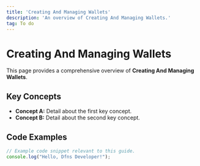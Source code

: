 ```yaml
---
title: 'Creating And Managing Wallets'
description: 'An overview of Creating And Managing Wallets.'
tag: To do
---
```


# Creating And Managing Wallets

This page provides a comprehensive overview of **Creating And Managing Wallets**.

## Key Concepts

* **Concept A:** Detail about the first key concept.
* **Concept B:** Detail about the second key concept.

## Code Examples

```typescript
// Example code snippet relevant to this guide.
console.log("Hello, Dfns Developer!");
```
